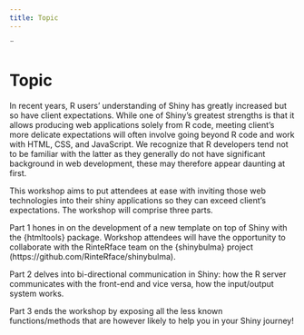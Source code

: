 ```yaml
---
title: Topic
---
```


<div class="container" style="min-height:75vh;">¨

<h1>Topic</h1>

In recent years, R users’ understanding of Shiny has greatly increased but so have
client expectations. While one of Shiny’s greatest strengths is that it allows producing
web applications solely from R code, meeting client’s more delicate expectations will
often involve going beyond R code and work with HTML, CSS, and JavaScript.
We recognize that R developers tend not to be familiar with the latter as they
generally do not have significant background in web development, these may
therefore appear daunting at first.

This workshop aims to put attendees at ease with inviting those web technologies
into their shiny applications so they can exceed client’s expectations. The workshop
will comprise three parts.

Part 1 hones in on the development of a new template on top of Shiny with the
{htmltools} package. Workshop attendees will have the opportunity to collaborate
with the RinteRface team on the {shinybulma} project
(https://github.com/RinteRface/shinybulma).

Part 2 delves into bi-directional communication in Shiny: how the R server
communicates with the front-end and vice versa, how the input/output system works.

Part 3 ends the workshop by exposing all the less known functions/methods that are
however likely to help you in your Shiny journey!

</div>
